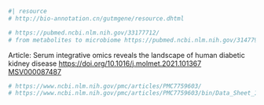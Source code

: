 
```r
#| resource
# http://bio-annotation.cn/gutmgene/resource.dhtml
```

```r
# https://pubmed.ncbi.nlm.nih.gov/33177712/
# from metabolites to microbiome https://pubmed.ncbi.nlm.nih.gov/31477923/
```

Article:
Serum integrative omics reveals the landscape of human diabetic kidney disease
<https://doi.org/10.1016/j.molmet.2021.101367>
[MSV000087487](https://massive.ucsd.edu/ProteoSAFe/dataset.jsp?task=1c497254e25e4a08a664a3f675b0cfe7)

```r
# https://www.ncbi.nlm.nih.gov/pmc/articles/PMC7759603/
# https://www.ncbi.nlm.nih.gov/pmc/articles/PMC7759603/bin/Data_Sheet_1.XLSX
```
